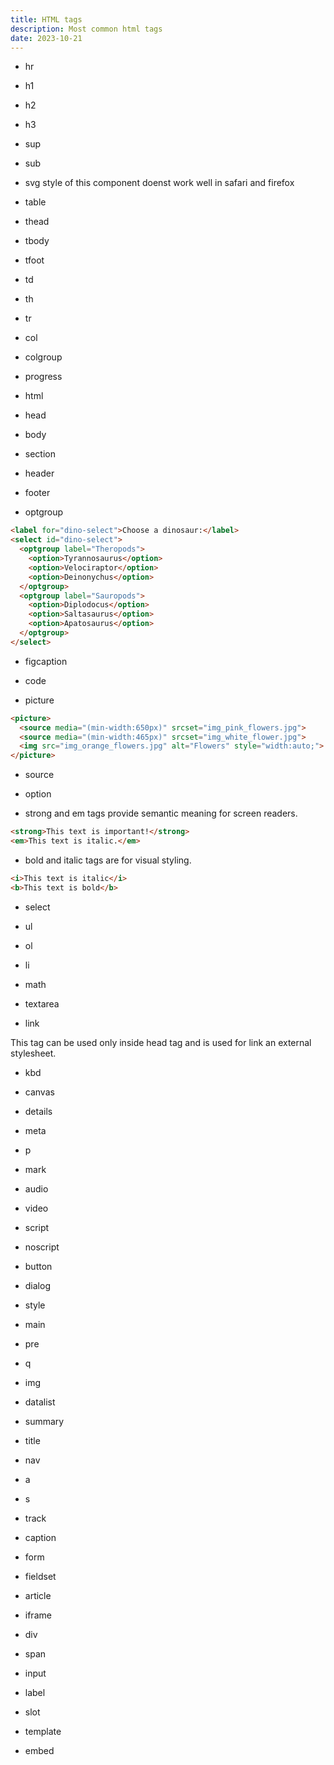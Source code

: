 ```yaml
---
title: HTML tags
description: Most common html tags
date: 2023-10-21
---
```


- hr

- h1

- h2

- h3

- sup

- sub

- svg
style of this component doenst work well in safari and firefox

- table

- thead

- tbody

- tfoot

- td

- th

- tr

- col

- colgroup

- progress

- html

- head

- body

- section 

- header

- footer

- optgroup

```html
<label for="dino-select">Choose a dinosaur:</label>
<select id="dino-select">
  <optgroup label="Theropods">
    <option>Tyrannosaurus</option>
    <option>Velociraptor</option>
    <option>Deinonychus</option>
  </optgroup>
  <optgroup label="Sauropods">
    <option>Diplodocus</option>
    <option>Saltasaurus</option>
    <option>Apatosaurus</option>
  </optgroup>
</select>

```

- figcaption

- code

- picture

```html
<picture>
  <source media="(min-width:650px)" srcset="img_pink_flowers.jpg">
  <source media="(min-width:465px)" srcset="img_white_flower.jpg">
  <img src="img_orange_flowers.jpg" alt="Flowers" style="width:auto;">
</picture>
```

- source

- option

- strong and em tags provide semantic meaning for screen readers.

```html
<strong>This text is important!</strong>
<em>This text is italic.</em>
```

- bold and italic tags are for visual styling.

```html
<i>This text is italic</i>
<b>This text is bold</b>
```

- select

- ul 

- ol

- li

- math

- textarea

- link

This tag can be used only inside head tag and is used for link an external stylesheet.

- kbd

- canvas

- details

- meta

- p

- mark

- audio

- video

- script

- noscript

- button

- dialog

- style

- main

- pre

- q

- img

- datalist

- summary

- title

- nav

- a

- s 

- track

- caption

- form

- fieldset

- article

- iframe

- div

- span

- input

- label

- slot

- template

- embed